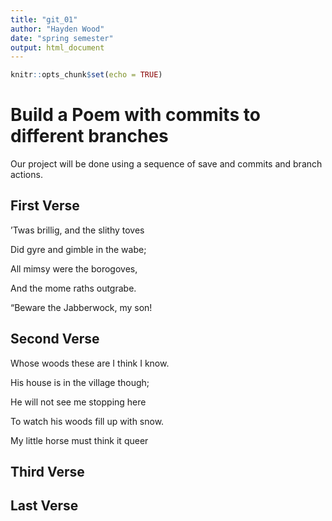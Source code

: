 ```yaml
---
title: "git_01"
author: "Hayden Wood"
date: "spring semester"
output: html_document
---
```


```r
knitr::opts_chunk$set(echo = TRUE)
```
# Build a Poem with commits to different branches
Our project will be done using a sequence of save and commits and branch actions.
<!-- Do not modify or change any text in "!--" bracketed areas such as this --- these are instructions to
you, if you change any of this the git program will notice it and compromise your git merging strategy !-->

## First Verse 
<!--Put the first five lines of a poem by Lewis Carrol in this section!-->

'Twas brillig, and the slithy toves     

Did gyre and gimble in the wabe;     

All mimsy were the borogoves,    

And the mome raths outgrabe.    

"Beware the Jabberwock, my son!    

## Second Verse
<!--Put the first five lines of a poem by Robert Frost here!-->

Whose woods these are I think I know.      

His house is in the village though;    

He will not see me stopping here    

To watch his woods fill up with snow.     

My little horse must think it queer    


## Third Verse
<!--Put the first two verses of The Walrus and the Carpenter here!-->

## Last Verse
<!--Put a short poem you created using chatGPT of 20 to 30 lines,here!-->
